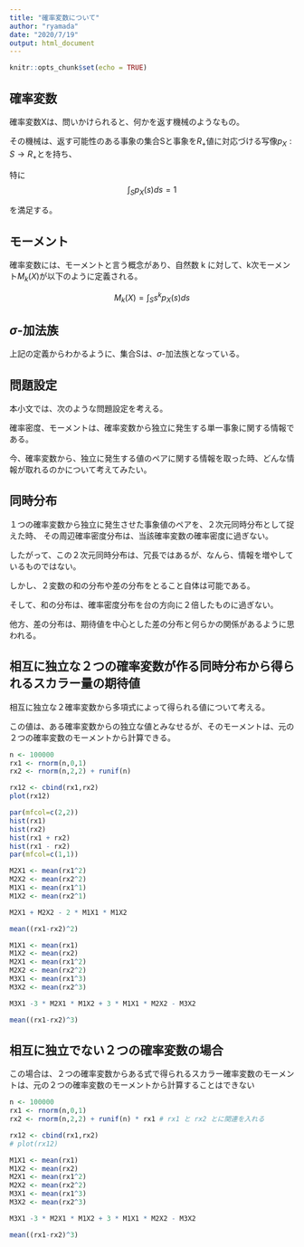 ```yaml
---
title: "確率変数について"
author: "ryamada"
date: "2020/7/19"
output: html_document
---
```


```r
knitr::opts_chunk$set(echo = TRUE)
```

## 確率変数

確率変数Xは、問いかけられると、何かを返す機械のようなもの。

その機械は、返す可能性のある事象の集合Sと事象を$R_+$値に対応づける写像$p_X: S \to R_+$とを持ち、

特に
$$
\int_S p_X(s) ds= 1
$$


を満足する。

## モーメント

確率変数には、モーメントと言う概念があり、自然数 k に対して、k次モーメント$M_k(X)$が以下のように定義される。

$$
M_k(X) = \int_S s^k p_X(s) ds
$$

## $\sigma$-加法族

上記の定義からわかるように、集合Sは、$\sigma$-加法族となっている。

## 問題設定

本小文では、次のような問題設定を考える。

確率密度、モーメントは、確率変数から独立に発生する単一事象に関する情報である。

今、確率変数から、独立に発生する値のペアに関する情報を取った時、どんな情報が取れるのかについて考えてみたい。

## 同時分布

１つの確率変数から独立に発生させた事象値のペアを、２次元同時分布として捉えた時、
その周辺確率密度分布は、当該確率変数の確率密度に過ぎない。

したがって、この２次元同時分布は、冗長ではあるが、なんら、情報を増やしているものではない。

しかし、２変数の和の分布や差の分布をとること自体は可能である。

そして、和の分布は、確率密度分布を台の方向に２倍したものに過ぎない。

他方、差の分布は、期待値を中心とした差の分布と何らかの関係があるように思われる。

## 相互に独立な２つの確率変数が作る同時分布から得られるスカラー量の期待値

相互に独立な２確率変数から多項式によって得られる値について考える。

この値は、ある確率変数からの独立な値とみなせるが、そのモーメントは、元の２つの確率変数のモーメントから計算できる。

```r
n <- 100000
rx1 <- rnorm(n,0,1)
rx2 <- rnorm(n,2,2) + runif(n)

rx12 <- cbind(rx1,rx2)
plot(rx12)
```

```r
par(mfcol=c(2,2))
hist(rx1)
hist(rx2)
hist(rx1 + rx2) 
hist(rx1 - rx2) 
par(mfcol=c(1,1))
```

```r
M2X1 <- mean(rx1^2)
M2X2 <- mean(rx2^2)
M1X1 <- mean(rx1^1) 
M1X2 <- mean(rx2^1) 

M2X1 + M2X2 - 2 * M1X1 * M1X2

mean((rx1-rx2)^2)
```

```r
M1X1 <- mean(rx1)
M1X2 <- mean(rx2) 
M2X1 <- mean(rx1^2) 
M2X2 <- mean(rx2^2) 
M3X1 <- mean(rx1^3) 
M3X2 <- mean(rx2^3) 

M3X1 -3 * M2X1 * M1X2 + 3 * M1X1 * M2X2 - M3X2

mean((rx1-rx2)^3)
```

## 相互に独立でない２つの確率変数の場合

この場合は、２つの確率変数からある式で得られるスカラー確率変数のモーメントは、元の２つの確率変数のモーメントから計算することはできない

```r
n <- 100000
rx1 <- rnorm(n,0,1)
rx2 <- rnorm(n,2,2) + runif(n) * rx1 # rx1 と rx2 とに関連を入れる

rx12 <- cbind(rx1,rx2)
# plot(rx12)
```

```r
M1X1 <- mean(rx1)
M1X2 <- mean(rx2) 
M2X1 <- mean(rx1^2) 
M2X2 <- mean(rx2^2) 
M3X1 <- mean(rx1^3) 
M3X2 <- mean(rx2^3) 

M3X1 -3 * M2X1 * M1X2 + 3 * M1X1 * M2X2 - M3X2

mean((rx1-rx2)^3)
```

